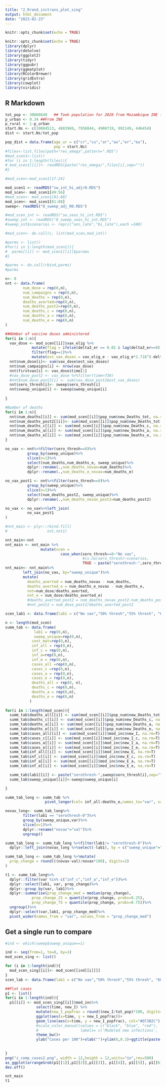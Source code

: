 ```yaml
---
title: "2_Rrand_inctrans_plot_sing"
output: html_document
date: "2023-02-23"
---
```


```r
knitr::opts_chunk$set(echo = TRUE)
```


```r
knitr::opts_chunk$set(echo = TRUE)
library(dplyr)
library(deSolve)
library(ggplot2)
library(tidyr)
library(ggpubr)
library(ggmatplot)
library(RColorBrewer)
library(gridExtra)
library(cowplot)
library(viridis)
```


## R Markdown
```r

tot_pop <- 30066648   ## Took population for 2020 from Mozambique INE (Institute of statistics)
p_urban <- 0.34 ##From INE
p_rural <- 1-p_urban
start.Ns <- c(10884513, 4883969, 7958844, 4900719, 992149, 446454)
dist <- start.Ns/tot_pop

pop_dist = data.frame(age_ur = c("cr","cu","ar","au","er","eu"),
                      pop = start.Ns)
#files<-list.files(path="res_omega",pattern=".RDS")
#mod_scen1<-list()
#for (i in 1:length(files)){
# mod_scen1[[i]]<- readRDS(paste("res_omega/",files[i],sep=""))  
#}

#mod_scen<-mod_scen1[17:24]

mod_scen1 <- readRDS("sw_int_hi_adjr0.RDS")
mod_scen<- mod_scen1[49:56]
#mod_scen<- mod_scen1[81:88]
mod_scen<- mod_scen1[81:88]
sweep<- readRDS("0_sweep_adj_R0.RDS")

#mod_scen_int <- readRDS("sw_seas_hi_int.RDS")
#sweep_int <- readRDS("0_sweep_seas_hi_int.RDS")
#sweep_int$scenarios <- rep(c("ann_late","bi_late"),each =100)

#mod_scen<- do.call(c, list(mod_scen,mod_int))

#parms <- list()
#for(i in 1:length(mod_scen1)){
#  parms[[i]] <- mod_scen1[[i]]$params
#}

#parms <- do.call(rbind,parms)
#parms
```

```r

n<- 8
nnt <- data.frame(
        num_dose = rep(0,n),
        num_campaigns = rep(0,n),
        num_deaths = rep(0,n),
        deaths_averted=rep(0,n),
        num_deaths_post2=rep(0,n),
        num_deaths_c = rep(0,n),
        num_deaths_a = rep(0,n),
        num_deaths_e = rep(0,n)
)

##NUmber of vaccine doses administered         
for(i in 1:n){
  vax_dose <- mod_scen[[i]]$vax_elig %>%
            mutate(flag = ifelse(delta3_er == 0.02 & lag(delta3_er==0),1,0))%>%
            filter(flag==1)%>%
            mutate(est_vax_doses = vax_elig_e - vax_elig_e*2.718^(-delta3_er*30))
  nnt$num_dose[i]<- sum(vax_dose$est_vax_doses)
  nnt$num_campaigns[i] <- nrow(vax_dose)
  nnt$firstvax[i] <- vax_dose$time[1]
  #vax_dose_post2 <- vax_dose %>%filter(time>730)
  #nnt$num_dose_post2[i] <- sum(vax_dose_post2$est_vax_doses)
  nnt$sero_thresh[i]<- sweep$sero_thresh[i]
  nnt$sweep_unique[i] <- sweep$sweep_unique[i]
  
}

#Number of deaths
for(i in 1:n){
  nnt$num_deaths[[i]] <- sum(mod_scen[[i]]$pop_num$new_Deaths_tot, na.rm=T)
  nnt$num_deaths_post2[[i]]<- sum(mod_scen[[i]]$pop_num$new_Deaths_tot[730:3650], na.rm=T)
  nnt$num_deaths_c[[i]] <- sum(mod_scen[[i]]$pop_num$new_Deaths_c, na.rm=T)
  nnt$num_deaths_a[[i]] <- sum(mod_scen[[i]]$pop_num$new_Deaths_a, na.rm=T)
  nnt$num_deaths_e[[i]] <- sum(mod_scen[[i]]$pop_num$new_Deaths_e, na.rm=T)
}

no_vax <- nnt%>%filter(sero_thresh==0)%>%
          group_by(sweep_unique)%>%
          slice(n=1)%>%
          select(num_deaths,num_deaths_e, sweep_unique)%>%
          dplyr::rename(.,num_deaths_novax=num_deaths)%>%
          dplyr::rename(.,num_deaths_e_novax=num_deaths_e)

no_vax_post1 <- nnt%>%filter(sero_thresh==0)%>%
          group_by(sweep_unique)%>%
          slice(n=1)%>%
          select(num_deaths_post2, sweep_unique)%>%
          dplyr::rename(.,num_deaths_novax_post2=num_deaths_post2)

no_vax <- no_vax%>%left_join(
          no_vax_post1
)


```

```r
#nnt_main <- plyr::rbind.fill(
#                  nnt,nnt1)

nnt_main<-nnt
nnt_main <- nnt_main %>%
                mutate(scen = 
                         case_when(sero_thresh==0~"No vax",
                                   #is.na(sero_thresh)~scenarios,                                   
                                   TRUE ~ paste("serothresh-",sero_thresh,sep="")))
nnt_main<- nnt_main%>%
        left_join(no_vax, by="sweep_unique")%>%
        mutate(
          deaths_averted = num_deaths_novax - num_deaths,
          deaths_averted_e = num_deaths_e_novax - num_deaths_e,
          nnt=num_dose/deaths_averted,
          nnt_e = num_dose/deaths_averted_e)
          #deaths_averted_post2 = num_deaths_novax_post2-num_deaths_post2,
          #nnt_post2 = num_dose_post2/deaths_averted_post2
```



```r
scen_lab1 <- data.frame(lab1 = c("No vax","50% thresh","55% thresh", "60% thresh", "65% thresh","70% thresh","75% thresh","80% thresh"))

n <- length(mod_scen)
summ_tab <- data.frame(
             lab1 = rep(0,n),
             sweep_unique=rep(0,n),
            cont_mat=rep(0,n),
            inf_all = rep(0,n),
            inf_c = rep(0,n),
            inf_a=rep(0,n),
            inf_e = rep(0,n),
            cases_all =rep(0,n),
            cases_c =rep(0,n),
            cases_a = rep(0,n),
            cases_e = rep(0,n),
            deaths_all = rep(0, n),
            deaths_c = rep(0,n),
            deaths_a = rep(0,n),
            deaths_e = rep(0,n)
           )
 
for(i in 1:length(mod_scen)){
  summ_tab$deaths_all[[i]] <- sum(mod_scen[[i]]$pop_num$new_Deaths_tot, na.rm=T)
  summ_tab$deaths_c[[i]] <- sum(mod_scen[[i]]$pop_num$new_Deaths_c, na.rm=T)
  summ_tab$deaths_a[[i]] <- sum(mod_scen[[i]]$pop_num$new_Deaths_a, na.rm=T)
  summ_tab$deaths_e[[i]] <- sum(mod_scen[[i]]$pop_num$new_Deaths_e, na.rm=T)
  summ_tab$cases_all[[i]] <- sum(mod_scen[[i]]$mod_inc$new_I, na.rm=T)
  summ_tab$cases_c[[i]] <- sum(mod_scen[[i]]$mod_inc$new_I_c, na.rm=T)
  summ_tab$cases_a[[i]] <- sum(mod_scen[[i]]$mod_inc$new_I_a, na.rm=T)
  summ_tab$cases_e[[i]] <- sum(mod_scen[[i]]$mod_inc$new_I_e, na.rm=T)
  summ_tab$inf_all[[i]] <- sum(mod_scen[[i]]$mod_inc$new_E, na.rm=T)
  summ_tab$inf_c[[i]] <- sum(mod_scen[[i]]$mod_inc$new_E_c, na.rm=T)
  summ_tab$inf_a[[i]] <- sum(mod_scen[[i]]$mod_inc$new_E_a, na.rm=T)
  summ_tab$inf_e[[i]] <- sum(mod_scen[[i]]$mod_inc$new_E_e, na.rm=T)

  summ_tab$lab1[[i]] <- paste("serothresh-",sweep$sero_thresh[i],sep="")
  summ_tab$sweep_unique[[i]]<-sweep$sweep_unique[i]

}

summ_tab_long <- summ_tab %>%
                  pivot_longer(col= inf_all:deaths_e,names_to="var", values_to = "val")

novax_long<- summ_tab_long%>%
        filter(lab1 == "serothresh-0")%>%
        group_by(sweep_unique,var)%>%
        slice(n=1)%>%
        dplyr::rename("novax"="val")%>%
        ungroup()

summ_tab_long <- summ_tab_long %>%filter(lab1!= "serothresh-0")%>%
  dplyr::left_join(novax_long %>%select(-lab1), by = c("sweep_unique"="sweep_unique", "var"="var"))

summ_tab_long <- summ_tab_long %>%mutate(
  prop_change = round(((novax-val)/novax*100), digits=2)
)

t1 <- summ_tab_long%>%
  dplyr::filter(var %in% c("inf_c","inf_a","inf_e"))%>%
  dplyr::select(lab1, var, prop_change)%>%
  dplyr::group_by(var, lab1)%>%
  dplyr::summarise(prop_change_med = median(prop_change),
            prop_change_25 = quantile(prop_change, probs=0.25),
            prop_change_75 = quantile(prop_change, probs=0.75))%>%
  ungroup()%>%
  dplyr::select(var,lab1, prop_change_med)%>%
  pivot_wider(names_from = "var", values_from = "prop_change_med")
```

## Get a single run to compare
```r
#ind <- which(sweep$sweep_unique==1)

ind <- seq(from=1, to=8, by=1)
mod_scen_sing <- list()

for (i in 1:length(ind)){
  mod_scen_sing[[i]]<- mod_scen[[ind[[i]]]]
}
scen_lab <- data.frame(lab1 = c("No vax","50% thresh","55% thresh", "60% thresh", "65% thresh","70% thresh","75% thresh","80% thresh"))

##Plot cases
p1 <- list()
for(i in 1:length(ind)){
  p1[[i]] <- mod_scen_sing[[i]]$mod_inc%>%
              select(time, new_I) %>%
              mutate(new_I_popfrac = round((new_I/tot_pop)*100, digits=4)) %>%
              ggplot(aes(x=time, y = new_I_popfrac))+
              geom_line(aes(x=time, y = new_I_popfrac), col="#EF3B2C")  +  
              #scale_color_manual(values = c("black", "blue", "red"),
              #                   labels= c('Modeled new infections', 'Modeled new symptomatic cases', 'Reported cases'))+
              theme_bw()+
              ylab("Cases per 100")+xlab("")+ylim(0,0.3)+ggtitle(paste(scen_lab$lab1[i]))
  
  
}
png("z_comp_cases2.png", width = 12,height = 12,units="in",res=500)
as_ggplot(arrangeGrob(p1[[1]],p1[[2]],p1[[3]], p1[[4]], p1[[5]], p1[[6]], p1[[7]], p1[[8]],nrow=4,ncol =3))
dev.off()
```
```r
nnt_main
t1
```

